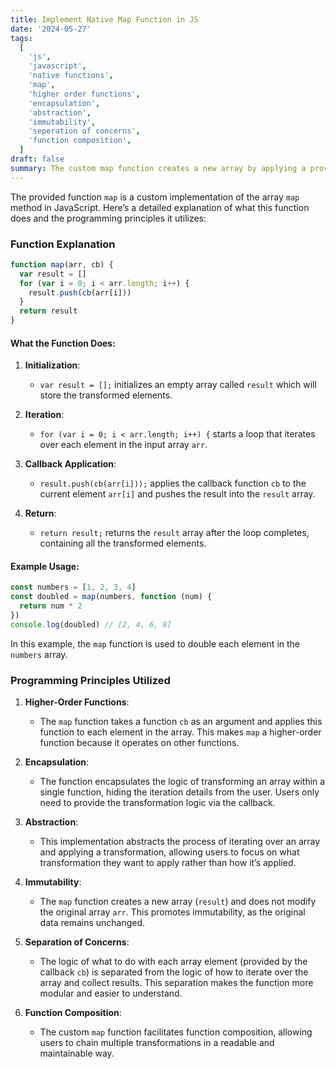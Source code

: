 ```yaml
---
title: Implement Native Map Function in JS
date: '2024-05-27'
tags:
  [
    'js',
    'javascript',
    'native functions',
    'map',
    'higher order functions',
    'encapsulation',
    'abstraction',
    'immutability',
    'seperation of concerns',
    'function composition',
  ]
draft: false
summary: The custom map function creates a new array by applying a provided transformation function to each element of the input array. It encapsulates the iteration logic and abstracts the transformation process, promoting code reuse and functional programming principles.
---
```


The provided function `map` is a custom implementation of the array `map` method in JavaScript. Here’s a detailed explanation of what this function does and the programming principles it utilizes:

### Function Explanation

```javascript
function map(arr, cb) {
  var result = []
  for (var i = 0; i < arr.length; i++) {
    result.push(cb(arr[i]))
  }
  return result
}
```

#### What the Function Does:

1. **Initialization**:

   - `var result = [];` initializes an empty array called `result` which will store the transformed elements.

2. **Iteration**:

   - `for (var i = 0; i < arr.length; i++) {` starts a loop that iterates over each element in the input array `arr`.

3. **Callback Application**:

   - `result.push(cb(arr[i]));` applies the callback function `cb` to the current element `arr[i]` and pushes the result into the `result` array.

4. **Return**:
   - `return result;` returns the `result` array after the loop completes, containing all the transformed elements.

#### Example Usage:

```javascript
const numbers = [1, 2, 3, 4]
const doubled = map(numbers, function (num) {
  return num * 2
})
console.log(doubled) // [2, 4, 6, 8]
```

In this example, the `map` function is used to double each element in the `numbers` array.

### Programming Principles Utilized

1. **Higher-Order Functions**:

   - The `map` function takes a function `cb` as an argument and applies this function to each element in the array. This makes `map` a higher-order function because it operates on other functions.

2. **Encapsulation**:

   - The function encapsulates the logic of transforming an array within a single function, hiding the iteration details from the user. Users only need to provide the transformation logic via the callback.

3. **Abstraction**:

   - This implementation abstracts the process of iterating over an array and applying a transformation, allowing users to focus on what transformation they want to apply rather than how it’s applied.

4. **Immutability**:

   - The `map` function creates a new array (`result`) and does not modify the original array `arr`. This promotes immutability, as the original data remains unchanged.

5. **Separation of Concerns**:

   - The logic of what to do with each array element (provided by the callback `cb`) is separated from the logic of how to iterate over the array and collect results. This separation makes the function more modular and easier to understand.

6. **Function Composition**:
   - The custom `map` function facilitates function composition, allowing users to chain multiple transformations in a readable and maintainable way.
